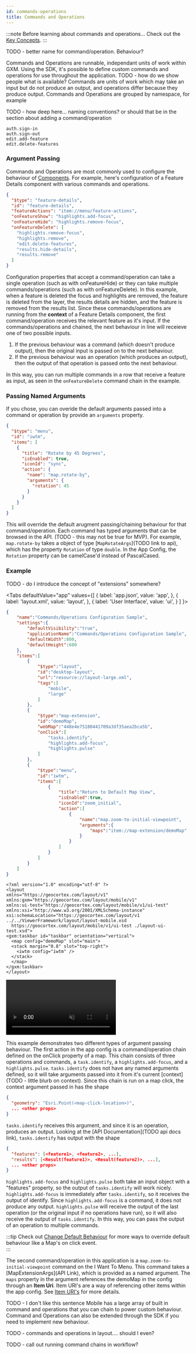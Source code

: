 ```yaml
---
id: commands-operations
title: Commands and Operations
---
```


:::note Before learning about commands and operations...
Check out the [Key Concepts](/docs/mobile/concepts/key-concepts).
:::

TODO - better name for command/operation. Behaviour?


Commands and Operations are runnable, independant units of work within GXM. Using the SDK, it's possible to define custom commands and operations for use throughout the application. TODO - how do we show people what is available? Commands are units of work which may take an input but do not produce an output, and operations differ because they produce output. Commands and Operations are grouped by namespace, for example

TODO - how deep here... naming conventions? or should that be in the section about adding a command/operation

```
auth.sign-in
auth.sign-out
edit.add-feature
edit.delete-features
```

### Argument Passing

Commands and Operations are most commonly used to configure the behaviour of [Components](./components). For example, here's configuration of a Feature Details component with various commands and operations.

```json
{
  "$type": "feature-details",
  "id": "feature-details",
  "featureActions": "item://menu/feature-actions",
  "onFeatureShow": "highlights.add-focus",
  "onFeatureHide": "highlights.remove-focus",
  "onFeatureDelete": [
    "highlights.remove-focus",
    "highlights.remove",
    "edit.delete-features",
    "results.hide-details",
    "results.remove"
  ]
}
```

Configuration properties that accept a command/operation can take a single operation (such as with onFeatureHide) or they can take multiple commands/operations (such as with onFeatureDelete). In this example, when a feature is deleted the focus and highlights are removed, the feature is deleted from the layer, the results details are hidden, and the feature is removed from the results list. Since these commands/operations are running from the **context** of a Feature Details component, the first command/operation receives the relevant feature as it's input. If the commands/operations and chained, the next behaviour in line will receieve one of two possible inputs.

1. If the previous behaviour was a command (which doesn't produce output), then the original input is passed on to the next behaviour.
2. If the previous behaviour was an operation (which produces an output), then the output of that operation is passed onto the next behaviour.

In this way, you can run multiple commands in a row that receive a feature as input, as seen in the `onFeatureDelete` command chain in the example. 

### Passing Named Arguments

If you chose, you can overide the default arguments passed into a command or operation by provide an `arguments` property.

```json
{
  "$type": "menu",
  "id": "iwtm",
  "items": [
    {
      "title": "Rotate by 45 Degrees",
      "isEnabled": true,
      "iconId": "sync",
      "action": {
        "name": "map.rotate-by",
        "arguments": {
          "rotation": 45
        }
      }
    }
  ]
}
```

This will override the default arugment passing/chaining behaviour for that command/operation. Each command has typed arguments that can be browsed in the API. (TODO - this may not be true for MVP). For example, `map.rotate-by` takes a object of type [`MapRotateArgs`](TODO link to api), which has the property `Rotation` of type `double`. In the App Config, the `Rotation` property can be camelCase'd instead of PascalCased.  

### Example

TODO - do I introduce the concept of "extensions" somewhere?

<Tabs
  defaultValue="app"
  values={[
    { label: 'app.json', value: 'app', },
    { label: 'layout.xml', value: 'layout', },
    { label: 'User Interface', value: 'ui', }
  ]
}>
<TabItem value="app">

```json
{
    "name":"Commands/Operations Configuration Sample",
    "settings":{
        "defaultVisibility":"true",
        "applicationName":"Commands/Operations Configuration Sample",
        "defaultWidth":800,
        "defaultHeight":600
    },
    "items":[
        {
            "$type":"layout",
            "id":"desktop-layout",
            "url":"resource://layout-large.xml",
            "tags":[
                "mobile",
                "large"
            ]
        },
        {
            "$type":"map-extension",
            "id":"demoMap",
            "webMap":"448e4e75180441709a3df35aea2bca5b",
            "onClick":[
                "tasks.identify",
                "highlights.add-focus",
                "highlights.pulse"
            ]
        },
        {
            "$type":"menu",
            "id":"iwtm",
            "items":[
                {
                    "title":"Return to Default Map View",
                    "isEnabled":true,
                    "iconId":"zoom_initial",
                    "action":[
                        {
                            "name":"map.zoom-to-initial-viewpoint",
                            "arguments":{
                                "maps":"item://map-extension/demoMap"
                            }
                        }
                    ]
                }
            ]
        }
    ]
}
  ```

</TabItem>
<TabItem value="layout">

  ```
<?xml version="1.0" encoding="utf-8" ?>
<layout
  xmlns="https://geocortex.com/layout/v1"
  xmlns:gxm="https://geocortex.com/layout/mobile/v1"
  xmlns:ui-test="https://geocortex.com/layout/mobile/v1/ui-test"
  xmlns:xsi="http://www.w3.org/2001/XMLSchema-instance"
  xsi:schemaLocation="https://geocortex.com/layout/v1 ../../ViewerFramework/layout/layout-mobile.xsd
	https://geocortex.com/layout/mobile/v1/ui-test ./layout-ui-test.xsd">
  <gxm:taskbar id="taskbar" orientation="vertical">
    <map config="demoMap" slot="main">
    <stack margin="0.8" slot="top-right">
      <iwtm config="iwtm" />
    </stack>
    </map>
  </gxm:taskbar>
</layout>
  ```

</TabItem>
<TabItem value="ui">
  <video loop muted controls>
    <source src="/video/commands-operations-demo.webm" type="video/webm"/>
    Your browser does not support the video tag.
  </video>
</TabItem>
</Tabs>

This example demonstrates two different types of argument passing behaviour. The first action in the app config is a command/operation chain defined on the onClick property of a map. This chain consists of three operations and commands, a `task.identify`, a `highlights.add-focus`, and a `highlights.pulse`. `tasks.identify` does not have any named arguments defined, so it will take arguments passed into it from it's current [context](TODO - little blurb on context). Since this chain is run on a map click, the context argument passed in has the shape 
```json
{
  "geometry": "Esri.Point(<map-click-location>)",
  ... <other props>
}
```
`tasks.identify` receives this argument, and since it is an operation, produces an output. Looking at the [API Documentation](TODO api docs link), `tasks.identify` has output with the shape
```json
{
  "features": [<feature1>, <feature2>, ...],
  "results": [<Result(feature1)>, <Result(feature2)>, ...],
  ... <other props>
}
```
`highlights.add-focus` and `highlights.pulse` both take an input object with a "features" property, so the output of `tasks.identify` will work nicely. `highlights.add-focus` is immediately after `tasks.identify`, so it receives the output of identify. Since `highlights.add-focus` is a command, it does not produce any output. `highlights.pulse` will receive the output of the last operation (or the original input if no operations have run), so it will also receive the output of `tasks.identify`. In this way, you can pass the output of an operation to multiple commands.

:::tip 
Check out [Change Default Behaviour](/docs/mobile/use-cases/change-default-behaviour) for more ways to override default behaviour like a Map's on click event.  
:::

The second command/operation in this application is a `map.zoom-to-initial-viewpoint` command on the I Want To Menu. This command takes a [MapExtensionArgs](API Link), which is provided as a named argument. The `maps` property in the argument references the demoMap in the config through an **Item Uri**. Item URI's are a way of referencing other items within the app config. See [Item URI's](./advanced-config#item-uris) for more details. 

TODO - I don't like this sentence
Mobile has a large array of built in command and operations that you can chain to power custom behaviour. Command and Operations can also be extended through the SDK if you need to implement new behaviour. 

<UseCaseContainer>
    <UseCaseCard
        title="Commands and Operations Schema"
        description="Check out the available commands and operations."
        link="/docs/mobile/api/commands-operations"
    />
    <UseCaseCard
        title="Configure Commands and Operations"
        description="Change built in behaviour or add new behaviour using App Configuration and Layout."
        link="/docs/mobile/concepts/app-config"
    />
    <UseCaseCard
        title="Build your own Commands and Operations"
        description="Use the SDK to implement custom Commands and Operations."
        link="/docs/mobile/use-cases/custom-command-operation"
    />
</UseCaseContainer>

TODO - commands and operations in layout.... should I even?

TODO - call out running command chains in workflow?
